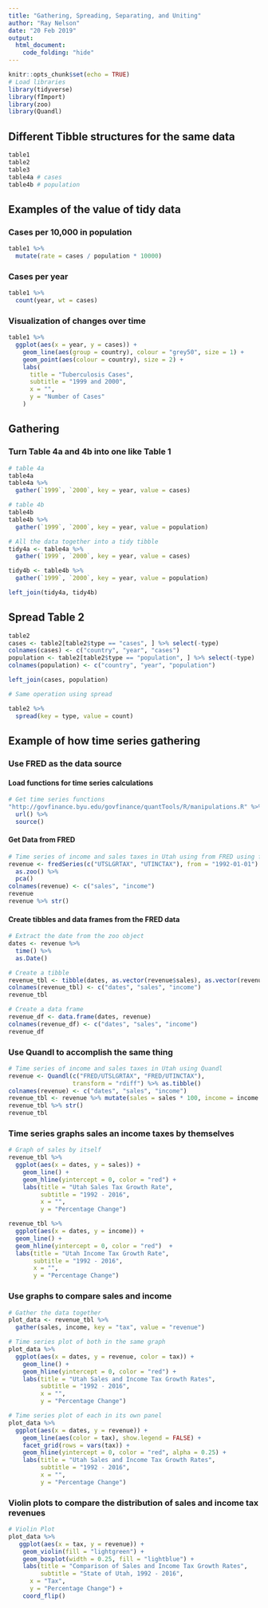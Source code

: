 ```yaml
---
title: "Gathering, Spreading, Separating, and Uniting"
author: "Ray Nelson"
date: "20 Feb 2019"
output:
  html_document:
    code_folding: "hide"
---
```


```r
knitr::opts_chunk$set(echo = TRUE)
# Load libraries
library(tidyverse)
library(fImport)
library(zoo)
library(Quandl)
```

## Different Tibble structures for the same data 

```r
table1
table2
table3
table4a # cases
table4b # population
```

## Examples of the value of tidy data  

### Cases per 10,000 in population  

```r
table1 %>% 
  mutate(rate = cases / population * 10000)
```  

### Cases per year

```r
table1 %>% 
  count(year, wt = cases)
```  

### Visualization of changes over time  

```r
table1 %>% 
  ggplot(aes(x = year, y = cases)) +
    geom_line(aes(group = country), colour = "grey50", size = 1) +
    geom_point(aes(colour = country), size = 2) +
    labs(
      title = "Tuberculosis Cases",
      subtitle = "1999 and 2000",
      x = "",
      y = "Number of Cases"
    )
```  

## Gathering

### Turn Table 4a and 4b into one like Table 1  

```r

# table 4a
table4a
table4a %>%
  gather(`1999`, `2000`, key = year, value = cases)

# table 4b
table4b
table4b %>% 
  gather(`1999`, `2000`, key = year, value = population)

# All the data together into a tidy tibble
tidy4a <- table4a %>%
  gather(`1999`, `2000`, key = year, value = cases)

tidy4b <- table4b %>%
  gather(`1999`, `2000`, key = year, value = population)

left_join(tidy4a, tidy4b)
```  

## Spread Table 2  

```r
table2
cases <- table2[table2$type == "cases", ] %>% select(-type)
colnames(cases) <- c("country", "year", "cases")
population <- table2[table2$type == "population", ] %>% select(-type)
colnames(population) <- c("country", "year", "population")

left_join(cases, population)

# Same operation using spread

table2 %>%
  spread(key = type, value = count)
```


## Example of how time series gathering  

### Use FRED as the data source 

#### Load functions for time series calculations

```r
# Get time series functions
"http://govfinance.byu.edu/govfinance/quantTools/R/manipulations.R" %>%
  url() %>%
  source()
```  

#### Get Data from FRED

```r
# Time series of income and sales taxes in Utah using from FRED using fImport
revenue <- fredSeries(c("UTSLGRTAX", "UTINCTAX"), from = "1992-01-01") %>%
  as.zoo() %>% 
  pca()
colnames(revenue) <- c("sales", "income")
revenue
revenue %>% str()
```

#### Create tibbles and data frames from the FRED data  

```r
# Extract the date from the zoo object
dates <- revenue %>%
  time() %>%
  as.Date()

# Create a tibble
revenue_tbl <- tibble(dates, as.vector(revenue$sales), as.vector(revenue$income))
colnames(revenue_tbl) <- c("dates", "sales", "income")
revenue_tbl

# Create a data frame
revenue_df <- data.frame(dates, revenue)
colnames(revenue_df) <- c("dates", "sales", "income")
revenue_df
```  

### Use Quandl to accomplish the same thing

```r
# Time series of income and sales taxes in Utah using Quandl
revenue <- Quandl(c("FRED/UTSLGRTAX", "FRED/UTINCTAX"),
                  transform = "rdiff") %>% as.tibble()
colnames(revenue) <- c("dates", "sales", "income")
revenue_tbl <- revenue %>% mutate(sales = sales * 100, income = income * 100)
revenue_tbl %>% str()
revenue_tbl
```  

### Time series graphs sales an income taxes by themselves  

```r
# Graph of sales by itself
revenue_tbl %>% 
  ggplot(aes(x = dates, y = sales)) +
    geom_line() +
    geom_hline(yintercept = 0, color = "red") +
    labs(title = "Utah Sales Tax Growth Rate",
         subtitle = "1992 - 2016",
         x = "",
         y = "Percentage Change")

revenue_tbl %>% 
  ggplot(aes(x = dates, y = income)) +
  geom_line() +
  geom_hline(yintercept = 0, color = "red")  +
  labs(title = "Utah Income Tax Growth Rate",
       subtitle = "1992 - 2016",
       x = "",
       y = "Percentage Change")
```  

### Use graphs to compare sales and income  

```r
# Gather the data together
plot_data <- revenue_tbl %>% 
  gather(sales, income, key = "tax", value = "revenue")
```  

```r
# Time series plot of both in the same graph
plot_data %>% 
  ggplot(aes(x = dates, y = revenue, color = tax)) +
    geom_line() +
    geom_hline(yintercept = 0, color = "red") +
    labs(title = "Utah Sales and Income Tax Growth Rates",
         subtitle = "1992 - 2016",
         x = "",
         y = "Percentage Change")

# Time series plot of each in its own panel
plot_data %>% 
  ggplot(aes(x = dates, y = revenue)) +
    geom_line(aes(color = tax), show.legend = FALSE) +
    facet_grid(rows = vars(tax)) +
    geom_hline(yintercept = 0, color = "red", alpha = 0.25) +
    labs(title = "Utah Sales and Income Tax Growth Rates",
         subtitle = "1992 - 2016",
         x = "",
         y = "Percentage Change")
```  

### Violin plots to compare the distribution of sales and income tax revenues  

```r
# Violin Plot
plot_data %>%
   ggplot(aes(x = tax, y = revenue)) +
    geom_violin(fill = "lightgreen") +
    geom_boxplot(width = 0.25, fill = "lightblue") +
    labs(title = "Comparison of Sales and Income Tax Growth Rates",
         subtitle = "State of Utah, 1992 - 2016",
      x = "Tax",
      y = "Percentage Change") +
    coord_flip()
```  








